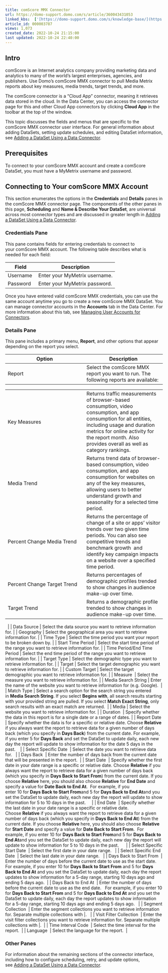 ```yaml
---
title: comScore MMX Connector
url: https://domo-support.domo.com/s/article/360043431053
linked_kbs:  ['[https://domo-support.domo.com/s/knowledge-base/](https://domo-support.domo.com/s/knowledge-base/)', '[https://domo-support.domo.com/s/](https://domo-support.domo.com/s/)', '[https://domo-support.domo.com/s/topic/0TO5w000000ZammGAC](https://domo-support.domo.com/s/topic/0TO5w000000ZammGAC)', '[https://domo-support.domo.com/s/topic/0TO5w000000ZanLGAS](https://domo-support.domo.com/s/topic/0TO5w000000ZanLGAS)', '[https://domo-support.domo.com/s/topic/0TO5w000000ZaoQGAS](https://domo-support.domo.com/s/topic/0TO5w000000ZaoQGAS)', '[https://domo-support.domo.com/s/article/360042926274](https://domo-support.domo.com/s/article/360042926274)', '[https://domo-support.domo.com/s/article/360042926054](https://domo-support.domo.com/s/article/360042926054)', '[https://domo-support.domo.com/s/article/360043431053](https://domo-support.domo.com/s/article/360043431053)', '[https://domo-support.domo.com/s/topic/0TO5w000000ZaoQGAS/api-connectors](https://domo-support.domo.com/s/topic/0TO5w000000ZaoQGAS/api-connectors)', '[https://domo-support.domo.com/s/article/360043429933](https://domo-support.domo.com/s/article/360043429933)', '[https://domo-support.domo.com/s/article/360043429953](https://domo-support.domo.com/s/article/360043429953)', '[https://domo-support.domo.com/s/article/360042925494](https://domo-support.domo.com/s/article/360042925494)', '[https://domo-support.domo.com/s/article/360043429913](https://domo-support.domo.com/s/article/360043429913)', '[https://domo-support.domo.com/s/article/4408174643607](https://domo-support.domo.com/s/article/4408174643607)', '[https://domo-support.domo.com/s/login/](https://domo-support.domo.com/s/login/)']
article_id: 000003787
views: 1,073
created_date: 2022-10-24 21:15:00
last updated: 2022-10-24 22:40:00
---
```




Intro
-----


comScore is an Internet analytics company providing marketing data and analytics to many of the world's largest enterprises, agencies, and publishers. Use Domo's comScore MMX connector to pull Media Metrix reports about key measures, media trends, target trends, and more.




The comScore connector is a "Cloud App" connector, meaning it retrieves data stored in the cloud. In the Data Center, you can access the connector page for this and other Cloud App connectors by clicking **Cloud App** in the toolbar at the top of the window.




This topic discusses the fields and menus that are specific to the comScore MMX connector user interface. For general information about adding DataSets, setting update schedules, and editing DataSet information, see [Adding a DataSet Using a Data Connector](/s/article/360042926274 "Adding a DataSet Using a Data Connector").


Prerequisites
-------------


To connect to your comScore MMX account and create a comScore DataSet, you must have a MyMetrix username and password.


Connecting to Your comScore MMX Account
---------------------------------------


This section enumerates the options in the **Credentials** and **Details** panes in the comScore MMX connector page. The components of the other panes in this page, **Scheduling** and **Name & Describe Your DataSet**, are universal across most connector types and are discussed in greater length in [Adding a DataSet Using a Data Connector](/s/article/360042926274 "Adding a DataSet Using a Data Connector").


### Credentials Pane


This pane contains fields for entering credentials to connect to your comScore MMX account. The following table describes what is needed for each field:  




| **Field** | **Description** |
| --- | --- |
| Username  | Enter your MyMetrix username. |
| Password | Enter your MyMetrix password. |


Once you have entered valid comScore MMX credentials, you can use the same account anytime you go to create a new comScore MMX DataSet. You can manage connector accounts in the **Accounts** tab in the Data Center. For more information about this tab, see [Managing User Accounts for Connectors](/s/article/360042926054 "Managing User Accounts for Connectors").


### Details Pane


This pane includes a primary menu, **Report**, and other options that appear depending on the report you select.




| **Option** | **Description** |
| --- | --- |
| Report | Select the comScore MMX report you want to run. The following reports are available:

|  |  |
| --- | --- |
| Key Measures | Returns traffic measurements of browser-based consumption, video consumption, and app consumption for all entities, including usage and duration metrics for online activity for the report month. Also provides overall as well as category rankings.   |
| Media Trend | Returns trend data of browser-based consumption, video consumption, and app consumption for websites on any of the key measures, allowing users to better understand growth and seasonality for a selected time period.   |
| Percent Change Media Trend | Returns the percentage of change of a site or apps' visitor trends over two given time periods. You can also see competitive trends and benchmark growth  and identify key campaign impacts on a website over a specified time period. |
| Percent Change Target Trend | Returns percentages of demographic profiles trended to show changes in audience make-up over time. |
| Target Trend | Returns a demographic profile trended to show changes in audience make-up over time.  |

  |
| Data Source | Select the data source you want to retrieve information for. |
| Geography | Select the geographical area you want to retrieve information for. |
| Time Type | Select the time period you want your report to be broken down by. |
| Start Time Period | Select the start time period of the range you want to retrieve information for. |
| Time Period/End Time Period | Select the end time period of the range you want to retrieve information for. |
| Target Type | Select the demographic type you want to retrieve information for. |
| Target | Select the target demographic you want to retrieve information for. |
| Custom Target | Select the target demographic you want to retrieve information for. |
| Measure  | Select the measure you want to retrieve information for. |
| Media Search String | Enter the name of the website you want to retrieve information for (e.g. Google).  |
| Match Type | Select a search option for the search string you entered in **Media Search String**. If you select **Begins with**, all search results starting with your provided string are pulled. If you select **Match Exact String**, only search results with an exact match are returned.  |
| Media | Select the website you want to retrieve information for. |
| Duration  | Specify whether the data in this report is for a single date or a range of dates. |
| Report Date  | Specify whether the data is for a specific or relative date. Choose **Relative** if you always want the report to retrieve data for a given number of days back (which you specify in **Days Back**) from the current date. For example, if you enter 5 for **Days Back** and set the DataSet to update daily, each new day the report will update to show information for the date 5 days in the past.    |
| Select Specific Date  | Select the date you want to retrieve data for.   |
| Days Back  | Enter the number of days back from the current date that will be presented in the report.  |
| Start Date  | Specify whether the first date in your date range is a specific or relative date. Choose **Relative** if you always want the report to retrieve data for a given number of days back (which you specify in **Days Back to Start From**) from the current date. If you choose **Relative** here, you should also choose **Relative** for **End Date** and specify a value for **Date Back to End At**. 
For example, if you enter 10 for **Days Back to Start From**and 5 for **Days Back to End At**and you set the DataSet to update daily, each new day the report will update to show information for 5 to 10 days in the past.     |
| End Date  | Specify whether the last date in your date range is a specific or relative date. Choose **Relative** if you always want the report to retrieve data for a given number of days back (which you specify in **Days Back to End At**) from the current date. If you choose **Relative** here, you should also choose **Relative** for **Start Date** and specify a value for **Date Back to Start From**. 
For example, if you enter 10 for **Days Back to Start From**and 5 for **Days Back to End At**and you set the DataSet to update daily, each new day the report will update to show information for 5 to 10 days in the past.      |
| Select Specific Start Date  | Select the first date in your date range.   |
| Select Specific End Date  | Select the last date in your date range.   |
| Days Back to Start From  | Enter the number of days before the current date to use as the start date.  
For example, if you enter 10 for **Days Back to Start From** and 5 for **Days Back to End At** and you set the DataSet to update daily, each day the report updates to show information for a 5-day range, starting 10 days ago and ending 5 days ago.  |
| Days Back to End At  | Enter the number of days before the current date to use as the end date.  
For example, if you enter 10 for **Days Back to Start From** and 5 for **Days Back to End At** and you set the DataSet to update daily, each day the report updates to show information for a 5-day range, starting 10 days ago and ending 5 days ago.   |
| Segment Collection  | Enter the segment collections you want to retrieve information for. Separate multiple collections with |.   |
| Visit Filter Collection  | Enter the visit filter collections you want to retrieve information for. Separate multiple collections with |.  |
| Time Interval Code  | Select the time interval for the report.  |
| Language  | Select the language for the report.  |


### Other Panes


For information about the remaining sections of the connector interface, including how to configure scheduling, retry, and update options, see [Adding a DataSet Using a Data Connector](/s/article/360042926274).


